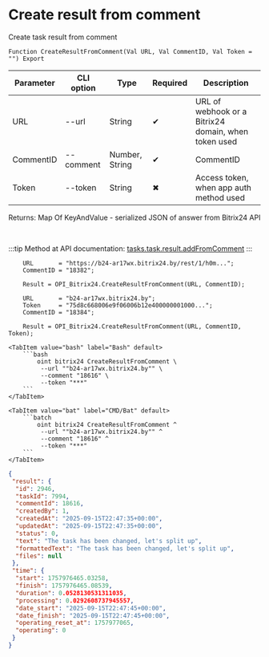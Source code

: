 ﻿---
sidebar_position: 7
description: Create result from comment and other functions to work with Bitrix24 in the Open Integration Package, a free open-source integration library for 1C:Enterprise 8, OneScript and CLI
keywords: [1C, 1С, 1С:Enterprise, 1С:Enterprise 8.3, API, Integration, Services, Exchange, OneScript, CLI, Bitrix24]
---


# Create result from comment
 Create task result from comment



`Function CreateResultFromComment(Val URL, Val CommentID, Val Token = "") Export`

  | Parameter | CLI option | Type | Required | Description |
  |-|-|-|-|-|
  | URL | --url | String | &#x2714; | URL of webhook or a Bitrix24 domain, when token used |
  | CommentID | --comment | Number, String | &#x2714; | CommentID |
  | Token | --token | String | &#x2716; | Access token, when app auth method used |

  
  Returns:  Map Of KeyAndValue - serialized JSON of answer from Bitrix24 API

<br/>

:::tip
Method at API documentation: [tasks.task.result.addFromComment](https://dev.1c-bitrix.ru/rest_help/tasks/task/tasks/tasks_task_result_addFromComment.php)
:::
<br/>



```bsl title="1C:Enterprise/OneScript code example"
    URL       = "https://b24-ar17wx.bitrix24.by/rest/1/h0m...";
    CommentID = "18382";

    Result = OPI_Bitrix24.CreateResultFromComment(URL, CommentID);

    URL       = "b24-ar17wx.bitrix24.by";
    Token     = "75d8c668006e9f06006b12e400000001000...";
    CommentID = "18384";

    Result = OPI_Bitrix24.CreateResultFromComment(URL, CommentID, Token);
```
 

 <Tabs>
  
    <TabItem value="bash" label="Bash" default>
        ```bash
            oint bitrix24 CreateResultFromComment \
             --url ""b24-ar17wx.bitrix24.by"" \
             --comment "18616" \
             --token "***"
        ```
    </TabItem>
  
    <TabItem value="bat" label="CMD/Bat" default>
        ```batch
            oint bitrix24 CreateResultFromComment ^
             --url ""b24-ar17wx.bitrix24.by"" ^
             --comment "18616" ^
             --token "***"
        ```
    </TabItem>
</Tabs>


```json title="Result"
{
 "result": {
  "id": 2946,
  "taskId": 7994,
  "commentId": 18616,
  "createdBy": 1,
  "createdAt": "2025-09-15T22:47:35+00:00",
  "updatedAt": "2025-09-15T22:47:35+00:00",
  "status": 0,
  "text": "The task has been changed, let's split up",
  "formattedText": "The task has been changed, let's split up",
  "files": null
 },
 "time": {
  "start": 1757976465.03258,
  "finish": 1757976465.08539,
  "duration": 0.0528130531311035,
  "processing": 0.0292608737945557,
  "date_start": "2025-09-15T22:47:45+00:00",
  "date_finish": "2025-09-15T22:47:45+00:00",
  "operating_reset_at": 1757977065,
  "operating": 0
 }
}
```
